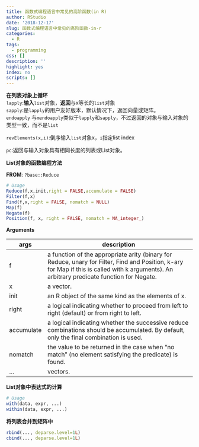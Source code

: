 ```yaml
---
title: 函数式编程语言中常见的高阶函数(in R)
author: RStudio
date: '2018-12-17'
slug: 函数式编程语言中常见的高阶函数-in-r
categories:
  - R
tags:
  - programming
css: []
description: ''
highlight: yes
index: no
scripts: []
---
```




**在列表对象上循环**   
`lapply`:**输入**`list`对象，**返回**与x等长的`list`对象   
`sapply`:是`lapply`的用户友好版本，默认情况下，返回向量或矩阵。   
`endoapply` 与`mendoapply`类似于`lapply`和`sapply`，不过返回的对象与输入对象的类型一致，而不是`list`   

`revElements(x,i)`:倒序输入`list`对象x，`i`指定list index   


`pc`:返回与输入对象具有相同长度的列表或List对象。   

**List对象的函数编程方法**   

**FROM**: `?base::Reduce`   

```r
# Usage   
Reduce(f,x,init,right = FALSE,accumulate = FALSE)
Filter(f,x)
Find(f,x,right = FALSE, nomatch = NULL)
Map(f)
Negate(f)
Position(f, x, right = FALSE, nomatch = NA_integer_)
```   
**Arguments**   

|args|description|
|----|----------------------------------------------------------------------|
f|a function of the appropriate arity (binary for Reduce, unary for Filter, Find and Position, k-ary for Map if this is called with k arguments). An arbitrary predicate function for Negate.
x|a vector.
init|an R object of the same kind as the elements of x.
right|a logical indicating whether to proceed from left to right (default) or from right to left.
accumulate|a logical indicating whether the successive reduce combinations should be accumulated. By default, only the final combination is used.
nomatch|the value to be returned in the case when “no match” (no element satisfying the predicate) is found.
...|vectors.



**List对象中表达式的计算**   
```r
# Usage
with(data, expr, ...)
within(data, expr, ...)

```



**将列表合并到矩阵中**   
```r
rbind(..., deparse.level=1L)
cbind(..., deparse.level=1L)
```
